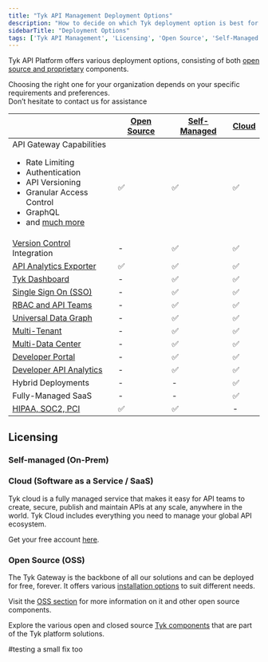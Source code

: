 ```yaml
---
title: "Tyk API Management Deployment Options"
description: "How to decide on which Tyk deployment option is best for you"
sidebarTitle: "Deployment Options"
tags: ['Tyk API Management', 'Licensing', 'Open Source', 'Self-Managed', 'Tyk Cloud', 'API Gateway']
---
```



Tyk API Platform offers various deployment options, consisting of both [open source and proprietary](/docs3/tyk-stack)
components.

Choosing the right one for your organization depends on your specific requirements and preferences.
<br />Don’t hesitate to contact us for assistance <ButtonLeft href="https://tyk.io/contact/" color="green" content="Contact us" />

|                                                                                                                                                                                                                                    | [Open Source](/docs3/tyk-open-source)  |   [Self-Managed](/docs3/tyk-self-managed#installation-options-for-tyk-self-managed)      |  [Cloud](https://account.cloud-ara.tyk.io/signup)
|------------------------------------------------------------------------------------------------------------------------------------------------------------------------------------------------------------------------------------|----------------|-------------------|---------
| API Gateway Capabilities <br /> <ul><li>Rate Limiting</li><li>Authentication</li> <li>API Versioning</li><li>Granular Access Control</li><li>GraphQL</li>  <li>and [much more](/docs3/tyk-open-source)</li></ul> | ✅             |✅	              |✅
| [Version Control](/docs3/api-management/automations/sync) Integration                                                                                                                                                      | -		      |✅	              |✅
| [API Analytics Exporter](/docs3/tyk-pump)                                                                                                                                                                                   | ✅		      |✅	              |✅	 
| [Tyk Dashboard](/docs3/tyk-dashboard)                                                                                                                                                                                       | -	          |✅	              |✅	 
| [Single Sign On (SSO)](/docs3/api-management/external-service-integration#single-sign-on-sso)                                                                                                                                                         | -	          |✅	              |✅	      
| [RBAC and API Teams](/docs3/api-management/user-management#)                                                                                                                                                                             | -	          |✅	              |✅	      
| [Universal Data Graph](/docs3/api-management/data-graph#overview)                                                                                                                                                                         | -	          |✅	              |✅	      
| [Multi-Tenant](/docs3/api-management/dashboard-configuration#organizations)                                                                                                                                           | -	          |✅	              |✅	      
| [Multi-Data Center](/docs3/api-management/mdcb#managing-geographically-distributed-gateways-to-minimize-latency-and-protect-data-sovereignty)                                                                                                                                                                           | -	          |✅	              |✅	      
| [Developer Portal](/docs3/tyk-developer-portal)                                                                                                                                                                             | -		      |✅	              |✅	 
| [Developer API Analytics](/docs3/api-management/dashboard-configuration#traffic-analytics)                                                                                                                                                                   | -		      |✅	              |✅	   
| Hybrid Deployments                                                                                                                                                                                                                 | -		      |-	              |✅
| Fully-Managed SaaS                                                                                                                                                                                                                 | -		      |-	              |✅
| [HIPAA, SOC2, PCI](https://tyk.io/governance-and-auditing/)                                                                                                                                                                        | ✅		      |✅	              | -


## Licensing

### Self-managed (On-Prem)

<SelfManagedLicensingInclude/>

### Cloud (Software as a Service / SaaS)

Tyk cloud is a fully managed service that makes it easy for API teams to create, secure, publish and maintain APIs at any scale, anywhere in the world. Tyk Cloud includes everything you need to manage your global API ecosystem.

Get your free account [here](https://tyk.io/sign-up/).

### Open Source (OSS)

The Tyk Gateway is the backbone of all our solutions and can be deployed for free, forever. It offers various [installation options](/docs3/apim/open-source/installation) to suit different needs.

Visit the [OSS section](/docs3/tyk-open-source) for more information on it and other open source components.

Explore the various open and closed source [Tyk components](/docs3/tyk-stack) that are part of the Tyk platform solutions.


#testing a small fix too
